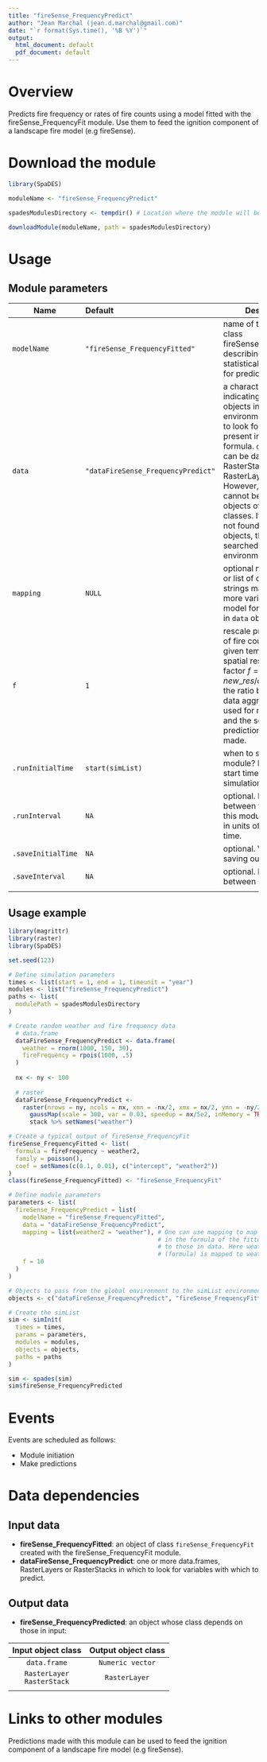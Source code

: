 ---
title: "fireSense_FrequencyPredict"
author: "Jean Marchal (jean.d.marchal@gmail.com)"
date: "`r format(Sys.time(), '%B %Y')`"
output:
  html_document: default
  pdf_document: default
---

# Overview
Predicts fire frequency or rates of fire counts using a model fitted with the fireSense_FrequencyFit module. Use them to feed the ignition component of a landscape fire model (e.g fireSense).

# Download the module
```{r download module, eval = FALSE, echo = TRUE}
library(SpaDES)

moduleName <- "fireSense_FrequencyPredict"

spadesModulesDirectory <- tempdir() # Location where the module will be downloaded

downloadModule(moduleName, path = spadesModulesDirectory)
```

# Usage
## Module parameters
Name|Default|Description
----|:-------|---------------------------------------------------------------------
`modelName`|`"fireSense_FrequencyFitted"`|name of the object of class fireSense_FrequencyFit describing the statistical model used for predictions.
`data`|`"dataFireSense_FrequencyPredict"`|a character vector indicating the names of objects in the `simList` environment in which to look for variables present in the model formula. `data` objects can be data.frames, RasterStacks or RasterLayers. However, data.frames cannot be mixed with objects of other classes. If variables are not found in `data` objects, they are searched in the `simList` environment.
`mapping`|`NULL`|optional named vector or list of character strings mapping one or more variables in the model formula to those in `data` objects.
`f`|`1`|rescale predicted rates of fire counts at any given temporal and spatial resolutions by a factor $f = new\_res / old\_res$. `f` is the ratio between the data aggregation scale used for model fitting and the scale at which predictions are to be made.
`.runInitialTime`|`start(simList)`|when to start this module? By default, the start time of the simulation.
`.runInterval`|`NA`|optional. Interval between two runs of this module, expressed in units of simulation time.
`.saveInitialTime`|`NA`|optional. When to start saving outputs to a file.
`.saveInterval`|`NA`|optional. Interval between save events.
|||

## Usage example
```{r module usage example, eval = FALSE}
library(magrittr)
library(raster)
library(SpaDES)

set.seed(123)

# Define simulation parameters
times <- list(start = 1, end = 1, timeunit = "year")
modules <- list("fireSense_FrequencyPredict")
paths <- list(
  modulePath = spadesModulesDirectory
)

# Create random weather and fire frequency data
  # data.frame
  dataFireSense_FrequencyPredict <- data.frame(
    weather = rnorm(1000, 150, 30),
    fireFrequency = rpois(1000, .5)
  )
  
  nx <- ny <- 100
  
  # raster
  dataFireSense_FrequencyPredict <- 
    raster(nrows = ny, ncols = nx, xmn = -nx/2, xmx = nx/2, ymn = -ny/2, ymx = ny/2) %>%
      gaussMap(scale = 300, var = 0.03, speedup = nx/5e2, inMemory = TRUE) %>%
      stack %>% setNames("weather")

# Create a typical output of fireSense_FrequencyFit
fireSense_FrequencyFitted <- list(
  formula = fireFrequency ~ weather2,
  family = poisson(),
  coef = setNames(c(0.1, 0.01), c("intercept", "weather2"))
)
class(fireSense_FrequencyFitted) <- "fireSense_FrequencyFit"

# Define module parameters
parameters <- list(
  fireSense_FrequencyPredict = list(
    modelName = "fireSense_FrequencyFitted",
    data = "dataFireSense_FrequencyPredict",
    mapping = list(weather2 = "weather"), # One can use mapping to map variables
                                          # in the formula of the fitted object
                                          # to those in data. Here weather2
                                          # (formula) is mapped to weather (data).
    f = 10
  )
)

# Objects to pass from the global environment to the simList environment
objects <- c("dataFireSense_FrequencyPredict", "fireSense_FrequencyFitted")

# Create the simList
sim <- simInit(
  times = times, 
  params = parameters, 
  modules = modules, 
  objects = objects, 
  paths = paths
)

sim <- spades(sim)
sim$fireSense_FrequencyPredicted
```

# Events
Events are scheduled as follows:

- Module initiation
- Make predictions

# Data dependencies
## Input data
- **fireSense_FrequencyFitted**: an object of class `fireSense_FrequencyFit` created with the fireSense_FrequencyFit module.
- **dataFireSense_FrequencyPredict**: one or more data.frames, RasterLayers or RasterStacks in which to look for variables with which to predict.

## Output data
- **fireSense_FrequencyPredicted**: an object whose class depends on those in input:

Input object class | Output object class
:-:|:-:
`data.frame` | `Numeric vector`
`RasterLayer`<br>`RasterStack` | `RasterLayer`
||

# Links to other modules
Predictions made with this module can be used to feed the ignition component of a landscape fire model (e.g fireSense).

